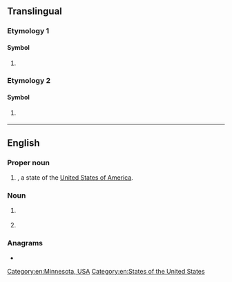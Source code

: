 {{also|mn|Mn|mN|.mn|m'n|m.n.}}
==Translingual==

===Etymology 1===

====Symbol====
{{mul-symbol}}

# {{SI-unit-abb|mega|newton|[[force]]}}

===Etymology 2===

====Symbol====
{{mul-symbol}}

# {{ISO 3166|1|2|Mongolia}}
#: {{syn|mul|MNG|qq1={{w|ISO 3166-1 alpha-3|alpha-3}}}}

----

==English==

===Proper noun===
{{head|en|proper noun}}

# {{abbreviation of|en|Minnesota|nodot=1}}, a state of the [[United States of America]].

===Noun===
{{en-noun}}

# {{lb|en|medicine}} {{abbreviation of|en|[[master]] of/in [[nursing]]}}
# {{lb|en|Philippines}} {{abbreviation of|en|[[midnight]]}}

===Anagrams===
* {{anagrams|en|a=mn|N.M.|NM|Nm|n/m|nm}}

[[Category:en:Minnesota, USA]]
[[Category:en:States of the United States]]
